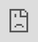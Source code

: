 ```yaml
---
title: "Allium Explorer"
---
```


![](https://docs.allium.so/~gitbook/image?url=https%3A%2F%2F137711553-files.gitbook.io%2F%7E%2Ffiles%2Fv0%2Fb%2Fgitbook-x-prod.appspot.com%2Fo%2Fspaces%252FUrfZbzSRStJdjOp5DS3Z%252Fuploads%252FDlmJYipWPMyeiqYv1zIb%252Fimage.png%3Falt%3Dmedia%26token%3D589271db-1ccb-4ca7-9bf1-b27285bac42b\&width=768\&dpr=4\&quality=100\&sign=c237a36b\&sv=2)

Allium App: Explorer Interface

**Allium Explorer** is a one-stop destination to **query, analyze,&#x20;**&#x61;n&#x64;**&#x20;visualize** our [Historical Data](https://docs.allium.so/historical-data/overview). Explorer is a web app that allows you to query, and visualize blockchain data across 75+ blockchains and share your insights through interactive charts.

### Query Engine

The Allium Explorer runs on **Snowflake Data Warehouse**.

### Schema Catalog

The Allium Explorer provides access to all 7**0+ blockchains** listed on this [page](/historical-chains/supported-blockchains).

### **Explorer Features**

The Allium Explorer supports the following features to power your analytic workflows.

[Query Runner](/data-products-analytics/allium-explorer/query-runner)

Query batch blockchain data indexed by Allium with SQL.

[Allium AI Assistant](/data-products-analytics/allium-explorer/allium-ai-assistant)

Generate SQL queries from plain English questions with the help of AI.

[Explorer API](/data-products-analytics/allium-explorer/explorer-api)

Convert your SQL queries into an API endpoint with a click of a button.

[Data Upload CSV + API](/data-products-analytics/allium-explorer/data-upload)

Upload your datasets to integrate into your queries.

[Visualisations](/data-products-analytics/allium-explorer/visualisations)

Craft and share data visualizations to present your insights.

### User Testimonials:

*The Allium Experience:* Write single-line SQL queries instead of 100s of lines

<iframe src="https://cdn.iframe.ly/iYSsPdF?app=1" style="top: 0; left: 0; width: 100%; height: 100%; position: absolute; border: 0;" allowfullscreen=""></iframe>



